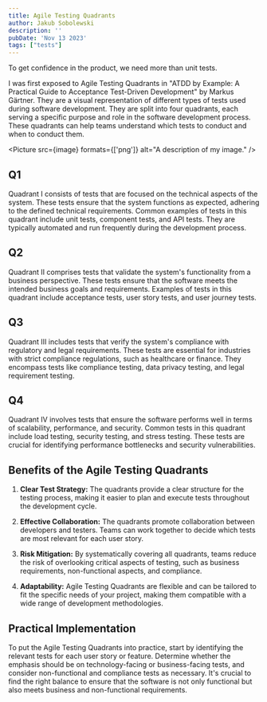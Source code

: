 ```yaml
---
title: Agile Testing Quadrants
author: Jakub Sobolewski
description: ''
pubDate: 'Nov 13 2023'
tags: ["tests"]
---
```


To get confidence in the product, we need more than unit tests.

I was first exposed to Agile Testing Quadrants in "ATDD by Example: A Practical Guide to Acceptance Test-Driven Development" by Markus Gärtner.
They are a visual representation of different types of tests used during software development. They are split into four quadrants, each serving a specific purpose and role in the software development process. These quadrants can help teams understand which tests to conduct and when to conduct them.


<Picture src={image} formats={['png']} alt="A description of my image." />

## Q1

Quadrant I consists of tests that are focused on the technical aspects of the system. These tests ensure that the system functions as expected, adhering to the defined technical requirements. Common examples of tests in this quadrant include unit tests, component tests, and API tests. They are typically automated and run frequently during the development process.

## Q2

Quadrant II comprises tests that validate the system's functionality from a business perspective. These tests ensure that the software meets the intended business goals and requirements. Examples of tests in this quadrant include acceptance tests, user story tests, and user journey tests.

## Q3

Quadrant III includes tests that verify the system's compliance with regulatory and legal requirements. These tests are essential for industries with strict compliance regulations, such as healthcare or finance. They encompass tests like compliance testing, data privacy testing, and legal requirement testing.

## Q4

Quadrant IV involves tests that ensure the software performs well in terms of scalability, performance, and security. Common tests in this quadrant include load testing, security testing, and stress testing. These tests are crucial for identifying performance bottlenecks and security vulnerabilities.

## Benefits of the Agile Testing Quadrants

1. **Clear Test Strategy:** The quadrants provide a clear structure for the testing process, making it easier to plan and execute tests throughout the development cycle.

2. **Effective Collaboration:** The quadrants promote collaboration between developers and testers. Teams can work together to decide which tests are most relevant for each user story.

3. **Risk Mitigation:** By systematically covering all quadrants, teams reduce the risk of overlooking critical aspects of testing, such as business requirements, non-functional aspects, and compliance.

4. **Adaptability:** Agile Testing Quadrants are flexible and can be tailored to fit the specific needs of your project, making them compatible with a wide range of development methodologies.

## Practical Implementation

To put the Agile Testing Quadrants into practice, start by identifying the relevant tests for each user story or feature. Determine whether the emphasis should be on technology-facing or business-facing tests, and consider non-functional and compliance tests as necessary. It's crucial to find the right balance to ensure that the software is not only functional but also meets business and non-functional requirements.
